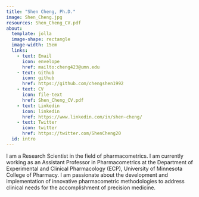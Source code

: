 ```yaml
---
title: "Shen Cheng, Ph.D."
image: Shen_Cheng.jpg
resources: Shen_Cheng_CV.pdf
about: 
  template: jolla
  image-shape: rectangle
  image-width: 15em
  links:
    - text: Email
      icon: envelope
      href: mailto:cheng423@umn.edu
    - text: Github
      icon: github
      href: https://github.com/chengshen1992
    - text: CV
      icon: file-text
      href: Shen_Cheng_CV.pdf
    - text: Linkedin
      icon: linkedin
      href: https://www.linkedin.com/in/shen-cheng/
    - text: Twitter
      icon: twitter
      href: https://twitter.com/ShenCheng20
  id: intro
---
```


:::{#intro}
I am a Research Scientist in the field of pharmacometrics. I am currently working as an Assistant Professor in Pharmacometrics at the Department of Experimental and Clinical Pharmacology (ECP), University of Minnesota College of Pharmacy. I am passionate about the development and implementation of innovative pharmacometric methodologies to address clinical needs for the accomplishment of precision medicine. 
:::

